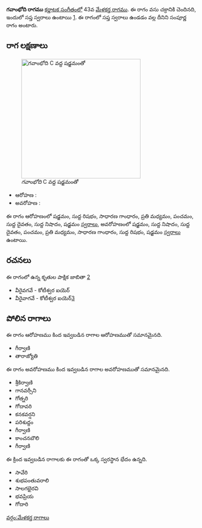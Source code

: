 {{Infobox ragam
	| name          	= గవాంభోది
	| synonym	    	= 
	| mela          	= 43
	| chakra        	= వసు
	| janaka        	= 
	| type          	= సంపూర్ణ
	| arohanam      	= {{svaraC|S|R1|G2|M2|P|D1|N1|S'}} 
	| avarohanam    	= {{svaraC|S'|N1|D1|P|M2|G2|R1|S}}
	| jeeva         	=
	| chhaya        	=
	| nyasa         	=
	| vishesha      	= 
	| equivalent  		= 
}}
{{కర్ణాటక సంగీత రాగాలు}}
'''గవాంభోది రాగము''' [[కర్ణాటక సంగీతం]]లో 43వ [[మేళకర్త రాగము]]. ఈ రాగం వసు చక్రానికి చెందినది, ఇందులో సప్త స్వరాలు ఉంటాయి [https://en.wikipedia.org/wiki/Melakarta]. ఈ రాగంలో సప్త స్వరాలు ఉండడం వల్ల దీనిని సంపూర్ణ రాగం అంటారు.


==రాగ లక్షణాలు==
[[Image:gavambhodi_kb2wiki.png|thumb|right|316px|''గవాంభోది'' C వద్ద షడ్జమంతో]]

* ఆరోహణ : {{svaraC|S|R1|G2|M2|P|D1|N1|S'}} 
* అవరోహణ : {{svaraC|S'|N1|D1|P|M2|G2|R1|S}}

ఈ రాగం ఆరోహణంలో షడ్జమం, సుద్ద  రిషభం, సాధారణ  గాంధారం, ప్రతి మధ్యమం, పంచమం, సుద్ద దైవతం, సుద్ద నిషాదం, షడ్జమం [[స్వరాలు]], అవరోహణంలో షడ్జమం, సుద్ద నిషాదం, సుద్ద దైవతం, పంచమం, ప్రతి మధ్యమం, సాధారణ  గాంధారం, సుద్ద  రిషభం, షడ్జమం [[స్వరాలు]] ఉంటాయి.

==రచనలు==
ఈ రాగంలో ఉన్న కృతుల పాక్షిక జాబితా [https://github.com/ssrihari/ragavardhini/blob/master/ragas/kritis.psv]
* వీరైవగవే - కోటీశ్వర ఐయెర్
* వీరైవాగవే - కోటీశ్వర ఐయెర్[http://www.karnatik.com/c1799.shtml]




==పోలిన రాగాలు==
ఈ రాగం ఆరోహణము కింద ఇవ్వబడిన రాగాల ఆరోహణముతో సమానమైనది.
* గీర్వాణి
* తారాజ్యోతి

ఈ రాగం అవరోహణము కింద ఇవ్వబడిన రాగాల అవరోహణముతో సమానమైనది.
* శ్రీకిర్వాణి
* గానవర్సీని
* గోత్నరి
* గోదావరి
* కనకవర్షని
* పరిశుద్దం
*  గీర్వాణి
* కాంచనబౌలి
* గీర్వాణి

ఈ క్రింద ఇవ్వబడిన రాగాలకు ఈ రాగంతో ఒక్క స్వరస్థాన భేదం ఉన్నది.
* సావేరి
* శుభపంతువరాలి
* సాలగభైరవి
* భవప్రియ
* గోదారి



[[వర్గం:మేళకర్త రాగాలు]]